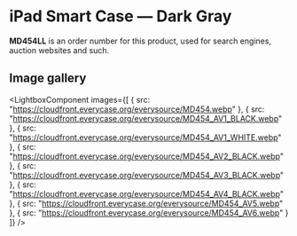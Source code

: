 
# iPad Smart Case — Dark Gray

<Callout type='info' emoji='👉🏻'>**MD454LL** is an order number for this product, used for search engines, auction websites and such.</Callout>

## Image gallery

<LightboxComponent
    images={[
      {
        src: "https://cloudfront.everycase.org/everysource/MD454.webp"
      },
      {
        src: "https://cloudfront.everycase.org/everysource/MD454_AV1_BLACK.webp"
      },
      {
        src: "https://cloudfront.everycase.org/everysource/MD454_AV1_WHITE.webp"
      },
      {
        src: "https://cloudfront.everycase.org/everysource/MD454_AV2_BLACK.webp"
      },
      {
        src: "https://cloudfront.everycase.org/everysource/MD454_AV3_BLACK.webp"
      },
      {
        src: "https://cloudfront.everycase.org/everysource/MD454_AV4_BLACK.webp"
      },
      {
        src: "https://cloudfront.everycase.org/everysource/MD454_AV5.webp"
      },
      {
        src: "https://cloudfront.everycase.org/everysource/MD454_AV6.webp"
      }
    ]}
  />
